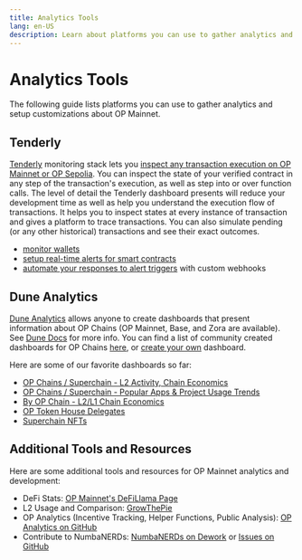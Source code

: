 ```yaml
---
title: Analytics Tools
lang: en-US
description: Learn about platforms you can use to gather analytics and setup customizations about OP Mainnet.
---
```



# Analytics Tools

The following guide lists platforms you can use to gather analytics and setup customizations about OP Mainnet.

## Tenderly

[Tenderly](https://tenderly.co/) monitoring stack lets you [inspect any transaction execution on OP Mainnet or OP Sepolia](https://docs.tenderly.co/debugger/how-to-use-tenderly-debugger).
You can inspect the state of your verified contract in any step of the transaction's execution, as well as step into or over function calls.
The level of detail the Tenderly dashboard presents will reduce your development time as well as help you understand the execution flow of transactions.
It helps you to inspect states at every instance of transaction and gives a platform to trace transactions. You can also simulate pending (or any other historical) transactions and see their exact outcomes.

*   [monitor wallets](https://blog.tenderly.co/how-to-monitor-ethereum-wallets/)
*   [setup real-time alerts for smart contracts](https://blog.tenderly.co/how-to-set-up-real-time-alerting-for-smart-contracts-with-tenderly/)
*   [automate your responses to alert triggers](https://blog.tenderly.co/tenderly-alert-webhooks/) with custom webhooks

## Dune Analytics

[Dune Analytics](https://dune.com) allows anyone to create dashboards that present information about OP Chains (OP Mainnet, Base, and Zora are available). See [Dune Docs](https://dune.com/docs/) for more info.
You can find a list of community created dashboards for OP Chains [here](https://dune.com/browse/dashboards?q=tags%3Aop%2Coptimism%2Csuperchain&order=trending&time_range=24h), or [create your own](https://docs.dune.com/#queries) dashboard.

Here are some of our favorite dashboards so far:

*   [OP Chains / Superchain - L2 Activity, Chain Economics](https://dune.com/oplabspbc/op-stack-chains-l1-activity)
*   [OP Chains / Superchain - Popular Apps & Project Usage Trends](https://dune.com/oplabspbc/superchain-op-chains-apps-and-project-usage-trends)
*   [By OP Chain - L2/L1 Chain Economics](https://dune.com/oplabspbc/optimism-l2-l1-economics)
*   [OP Token House Delegates](https://dune.com/optimismfnd/optimism-op-token-house)
*   [Superchain NFTs](https://dune.com/oplabspbc/superchain-nfts)

## Additional Tools and Resources

Here are some additional tools and resources for OP Mainnet analytics and development:

*   DeFi Stats: [OP Mainnet's DeFiLlama Page](https://defillama.com/chain/Optimism/)
*   L2 Usage and Comparison: [GrowThePie](https://www.growthepie.xyz/)
*   OP Analytics (Incentive Tracking, Helper Functions, Public Analysis): [OP Analytics on GitHub](https://github.com/ethereum-optimism/op-analytics)
*   Contribute to NumbaNERDs: [NumbaNERDs on Dework](https://app.dework.xyz/optimism-community/main-space-35638/overview) or [Issues on GitHub](https://github.com/ethereum-optimism/op-analytics/issues)
